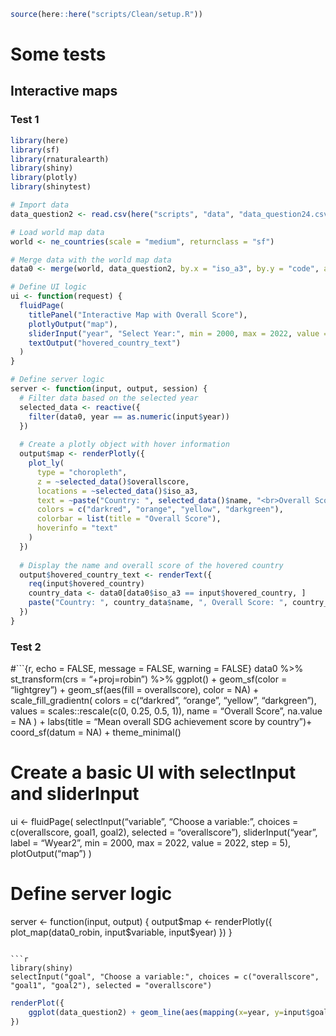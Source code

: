 ```r
source(here::here("scripts/Clean/setup.R"))
```

# Some tests

## Interactive maps

### Test 1

```r
library(here)
library(sf)
library(rnaturalearth)
library(shiny)
library(plotly)
library(shinytest)

# Import data
data_question2 <- read.csv(here("scripts", "data", "data_question24.csv"), sep=",")

# Load world map data
world <- ne_countries(scale = "medium", returnclass = "sf")

# Merge data with the world map data
data0 <- merge(world, data_question2, by.x = "iso_a3", by.y = "code", all.x = TRUE)

# Define UI logic
ui <- function(request) {
  fluidPage(
    titlePanel("Interactive Map with Overall Score"),
    plotlyOutput("map"),
    sliderInput("year", "Select Year:", min = 2000, max = 2022, value = 2022, step = 1, width = "100%"),
    textOutput("hovered_country_text")
  )
}

# Define server logic
server <- function(input, output, session) {
  # Filter data based on the selected year
  selected_data <- reactive({
    filter(data0, year == as.numeric(input$year))
  })
  
  # Create a plotly object with hover information
  output$map <- renderPlotly({
    plot_ly(
      type = "choropleth",
      z = ~selected_data()$overallscore,
      locations = ~selected_data()$iso_a3,
      text = ~paste("Country: ", selected_data()$name, "<br>Overall Score: ", selected_data()$overallscore),
      colors = c("darkred", "orange", "yellow", "darkgreen"),
      colorbar = list(title = "Overall Score"),
      hoverinfo = "text"
    )
  })
  
  # Display the name and overall score of the hovered country
  output$hovered_country_text <- renderText({
    req(input$hovered_country)
    country_data <- data0[data0$iso_a3 == input$hovered_country, ]
    paste("Country: ", country_data$name, ", Overall Score: ", country_data$overallscore)
  })
}
```

### Test 2

#```{r, echo = FALSE, message = FALSE, warning = FALSE}
data0 %>%
  st_transform(crs = "+proj=robin") %>%
  ggplot() +
  geom_sf(color = "lightgrey") +
  geom_sf(aes(fill = overallscore), color = NA) +
  scale_fill_gradientn(
    colors = c("darkred", "orange", "yellow", "darkgreen"),
    values = scales::rescale(c(0, 0.25, 0.5, 1)),
    name = "Overall Score",
    na.value = NA
  ) +
  labs(title = "Mean overall SDG achievement score by country")+
  coord_sf(datum = NA) +
  theme_minimal()

# Create a basic UI with selectInput and sliderInput
ui <- fluidPage(
  selectInput("variable", "Choose a variable:", choices = c(overallscore, goal1, goal2), selected = "overallscore"),
  sliderInput("year", label = "Wyear2",
              min = 2000, max = 2022, value = 2022, step = 5),
  plotOutput("map")
)

# Define server logic
server <- function(input, output) {
  output$map <- renderPlotly({
    plot_map(data0_robin, input$variable, input$year)
  })
}
``` 

```r
library(shiny)
selectInput("goal", "Choose a variable:", choices = c("overallscore", "goal1", "goal2"), selected = "overallscore")
```

```r
renderPlot({
    ggplot(data_question2) + geom_line(aes(mapping(x=year, y=input$goal, color=continent)))
})
```
